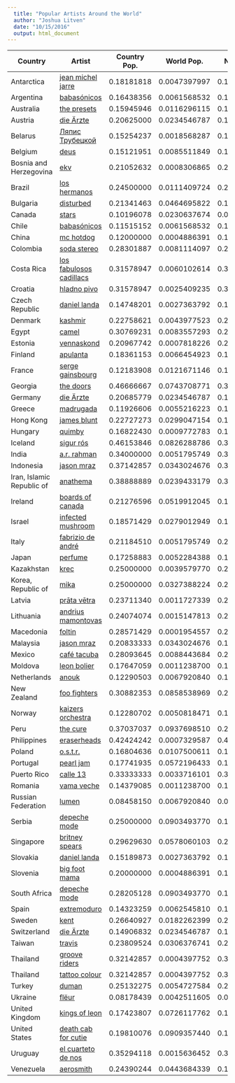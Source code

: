 ```yaml
---
  title: "Popular Artists Around the World"
  author: "Joshua Litven"
  date: "10/15/2016"
  output: html_document
---
```

  
Country | Artist | Country Pop. | World Pop. | Net Pop.
---|---|---|---|---|
Antarctica | [jean michel jarre](https://www.youtube.com/watch?v=ul1M5SEnfkg) |0.18181818|0.0047397997|0.17707838
Argentina | [babasónicos](https://www.youtube.com/watch?v=wgShyPxlFXQ) |0.16438356|0.0061568532|0.15822671
Australia | [the presets](https://www.youtube.com/watch?v=4M43RoFxSqw) |0.15945946|0.0116296115|0.14782985
Austria | [die Ärzte](https://www.youtube.com/watch?v=K-Kg-Gc7UNM) |0.20625000|0.0234546787|0.18279532
Belarus | [Ляпис Трубецкой](https://www.youtube.com/watch?v=zMCV3hkdPwU) |0.15254237|0.0018568287|0.15068554
Belgium | [deus](https://www.youtube.com/watch?v=h3r7Oo0Fs-8) |0.15121951|0.0085511849|0.14266833
Bosnia and Herzegovina | [ekv](https://www.youtube.com/watch?v=oupKPtZstuY) |0.21052632|0.0008306865|0.20969563
Brazil | [los hermanos](https://www.youtube.com/watch?v=7IKuvHVeQy0) |0.24500000|0.0111409724|0.23385903
Bulgaria | [disturbed](https://www.youtube.com/watch?v=rxujAPhxlo0) |0.21341463|0.0464695822|0.16694505
Canada | [stars](https://www.youtube.com/watch?v=r5Or6-HOveg) |0.10196078|0.0230637674|0.07889702
Chile | [babasónicos](https://www.youtube.com/watch?v=wgShyPxlFXQ) |0.11515152|0.0061568532|0.10899466
China | [mc hotdog](https://www.youtube.com/watch?v=758LcPZB6Wo) |0.12000000|0.0004886391|0.11951136
Colombia | [soda stereo](https://www.youtube.com/watch?v=WSUU_iB9iH8) |0.28301887|0.0081114097|0.27490746
Costa Rica | [los fabulosos cadillacs](https://www.youtube.com/watch?v=x797k1j7DOU) |0.31578947|0.0060102614|0.30977921
Croatia | [hladno pivo](https://www.youtube.com/watch?v=JVo2vlcK364) |0.31578947|0.0025409235|0.31324855
Czech Republic | [daniel landa](https://www.youtube.com/watch?v=dAzqa4qSpAs) |0.14748201|0.0027363792|0.14474564
Denmark | [kashmir](https://www.youtube.com/watch?v=nujXVk8-Ogo) |0.22758621|0.0043977523|0.22318845
Egypt | [camel](https://www.youtube.com/watch?v=Oi5Q-_t1YN8) |0.30769231|0.0083557293|0.29933658
Estonia | [vennaskond](https://www.youtube.com/watch?v=RJkLgO5MTuc) |0.20967742|0.0007818226|0.20889560
Finland | [apulanta](https://www.youtube.com/watch?v=r8XUEqfrd0M) |0.18361153|0.0066454923|0.17696604
France | [serge gainsbourg](https://www.youtube.com/watch?v=8A8MfZ2UB5g) |0.12183908|0.0121671146|0.10967197
Georgia | [the doors](https://www.youtube.com/watch?v=PAK5blgfKWM) |0.46666667|0.0743708771|0.39229579
Germany | [die Ärzte](https://www.youtube.com/watch?v=K-Kg-Gc7UNM) |0.20685779|0.0234546787|0.18340311
Greece | [madrugada](https://www.youtube.com/watch?v=LE9AuZ35_AY) |0.11926606|0.0055216223|0.11374443
Hong Kong | [james blunt](https://www.youtube.com/watch?v=tNt6XuLhhTc) |0.22727273|0.0299047154|0.19736801
Hungary | [quimby](https://www.youtube.com/watch?v=onwpJeMWuqY) |0.16822430|0.0009772783|0.16724702
Iceland | [sigur rós](https://www.youtube.com/watch?v=8LeQN249Jqw) |0.46153846|0.0826288786|0.37890958
India | [a.r. rahman](https://www.youtube.com/watch?v=uq8NuyE-4Po) |0.34000000|0.0051795749|0.33482043
Indonesia | [jason mraz](https://www.youtube.com/watch?v=6PH7LGi1RcQ) |0.37142857|0.0343024676|0.33712610
Iran, Islamic Republic of | [anathema](https://www.youtube.com/watch?v=aJT4y0Oa180) |0.38888889|0.0239433179|0.36494557
Ireland | [boards of canada](https://www.youtube.com/watch?v=dQEmaj9C6ko) |0.21276596|0.0519912045|0.16077475
Israel | [infected mushroom](https://www.youtube.com/watch?v=Bgbl0IHLNys) |0.18571429|0.0279012949|0.15781299
Italy | [fabrizio de andré](https://www.youtube.com/watch?v=XjigLrIiRvk) |0.21184510|0.0051795749|0.20666553
Japan | [perfume](https://www.youtube.com/watch?v=vhfYis6VuXY) |0.17258883|0.0052284388|0.16736039
Kazakhstan | [krec](https://www.youtube.com/watch?v=vr3Fxj091Ao) |0.25000000|0.0039579770|0.24604202
Korea, Republic of | [mika](https://www.youtube.com/watch?v=ITCBOhTUdEU) |0.25000000|0.0327388224|0.21726118
Latvia | [prāta vētra](https://www.youtube.com/watch?v=fIr-m0jhEVY) |0.23711340|0.0011727339|0.23594067
Lithuania | [andrius mamontovas](https://www.youtube.com/watch?v=8FDYIZHqXsA) |0.24074074|0.0015147813|0.23922596
Macedonia | [foltin](https://www.youtube.com/watch?v=G0-I7dG8byQ) |0.28571429|0.0001954557|0.28551883
Malaysia | [jason mraz](https://www.youtube.com/watch?v=6PH7LGi1RcQ) |0.20833333|0.0343024676|0.17403087
Mexico | [café tacuba](https://www.youtube.com/watch?v=bKjn26agAEs) |0.28093645|0.0088443684|0.27209209
Moldova | [leon bolier](https://www.youtube.com/watch?v=tcs_4GayKzg) |0.17647059|0.0011238700|0.17534672
Netherlands | [anouk](https://www.youtube.com/watch?v=iAStNeh7_J8) |0.12290503|0.0067920840|0.11611294
New Zealand | [foo fighters](https://www.youtube.com/watch?v=0nDGwp7MChU) |0.30882353|0.0858538969|0.22296963
Norway | [kaizers orchestra](https://www.youtube.com/watch?v=8ZkFXnm-RNQ) |0.12280702|0.0050818471|0.11772517
Peru | [the cure](https://www.youtube.com/watch?v=8Dhn_iIQXDE) |0.37037037|0.0937698510|0.27660052
Philippines | [eraserheads](https://www.youtube.com/watch?v=lR98Q5KPc4M) |0.42424242|0.0007329587|0.42350947
Poland | [o.s.t.r.](https://www.youtube.com/watch?v=uJS9FFJxfXU) |0.16804636|0.0107500611|0.15729630
Portugal | [pearl jam](https://www.youtube.com/watch?v=NU2gr0NR5As) |0.17741935|0.0572196433|0.12019971
Puerto Rico | [calle 13](https://www.youtube.com/watch?v=se-AYWWIh64) |0.33333333|0.0033716101|0.32996172
Romania | [vama veche](https://www.youtube.com/watch?v=NfpYItjsxhE) |0.14379085|0.0011238700|0.14266698
Russian Federation | [lumen](https://www.youtube.com/watch?v=N4_InqrpM-k) |0.08458150|0.0067920840|0.07778941
Serbia | [depeche mode](https://www.youtube.com/watch?v=3MTqWPRld38) |0.25000000|0.0903493770|0.15965062
Singapore | [britney spears](https://www.youtube.com/watch?v=lEKKk7Tbt7Y) |0.29629630|0.0578060103|0.23849029
Slovakia | [daniel landa](https://www.youtube.com/watch?v=dAzqa4qSpAs) |0.15189873|0.0027363792|0.14916235
Slovenia | [big foot mama](https://www.youtube.com/watch?v=qlu2n49kZDQ) |0.20000000|0.0004886391|0.19951136
South Africa | [depeche mode](https://www.youtube.com/watch?v=3MTqWPRld38) |0.28205128|0.0903493770|0.19170191
Spain | [extremoduro](https://www.youtube.com/watch?v=hd3tPZ3Djg4) |0.14323259|0.0062545810|0.13697801
Sweden | [kent](https://www.youtube.com/watch?v=bubOcI11sps) |0.26640927|0.0182262399|0.24818303
Switzerland | [die Ärzte](https://www.youtube.com/watch?v=K-Kg-Gc7UNM) |0.14906832|0.0234546787|0.12561364
Taiwan | [travis](https://www.youtube.com/watch?v=eYO1-gGWJyo) |0.23809524|0.0306376741|0.20745756
Thailand | [groove riders](https://www.youtube.com/watch?v=EQ5WLCOxJSg) |0.32142857|0.0004397752|0.32098880
Thailand | [tattoo colour](https://www.youtube.com/watch?v=H6-R2xPfcyc) |0.32142857|0.0004397752|0.32098880
Turkey | [duman](https://www.youtube.com/watch?v=V47nffPavWI) |0.25132275|0.0054727584|0.24584999
Ukraine | [flёur](https://www.youtube.com/watch?v=XbaP-mnJvFE) |0.08178439|0.0042511605|0.07753323
United Kingdom | [kings of leon](https://www.youtube.com/watch?v=uizXeJB1G0s) |0.17423807|0.0726117762|0.10162629
United States | [death cab for cutie](https://www.youtube.com/watch?v=be2LvYXOcSI) |0.19810076|0.0909357440|0.10716502
Uruguay | [el cuarteto de nos](https://www.youtube.com/watch?v=BTnkWtVUFK4) |0.35294118|0.0015636452|0.35137753
Venezuela | [aerosmith](https://www.youtube.com/watch?v=W4LIVJGGnmk) |0.24390244|0.0443684339|0.19953401
